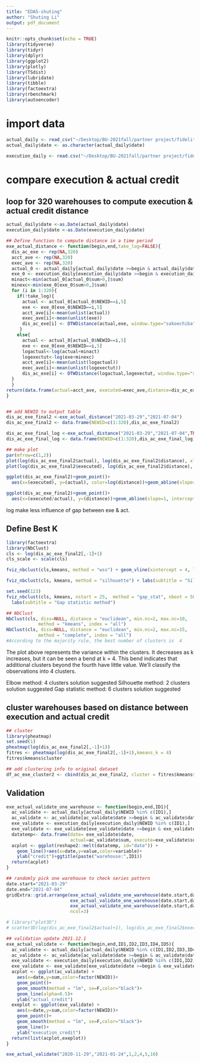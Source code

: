 ```yaml
---
title: "EDA5-shuting"
author: "Shuting Li"
output: pdf_document
---
```


```r
knitr::opts_chunk$set(echo = TRUE)
library(tidyverse)
library(tidyr)
library(dplyr)
library(ggplot2)
library(plotly)
library(TSdist)
library(lubridate)
library(tibble)
library(factoextra)
library(rbenchmark)
library(autoencoder)
```

# import data
```r
actual_daily <- read_csv("~/Desktop/BU-2021fall/partner project/fidelity-github/11.14备份/lst/data/actual_daily.csv")
actual_daily$date <- as.character(actual_daily$date)

execution_daily <- read.csv("~/Desktop/BU-2021fall/partner project/fidelity-github/11.14备份/lst/data/execution_daily.csv")
```

# compare execution & actual credit

## loop for 320 warehouses to compute execution & actual credit distance
```r
actual_daily$date <-as.Date(actual_daily$date)
execution_daily$date <-as.Date(execution_daily$date)

## Define function to compute distance in a time period
exe_actual_distance <- function(begin,end,take_log=FALSE){
  dis_ac_exe <- rep(NA,320)
  acct_ave <- rep(NA,320)
  exec_ave <- rep(NA,320)
  actual_0 <- actual_daily[actual_daily$date >=begin & actual_daily$date<= end,]
  exe_0 <- execution_daily[execution_daily$date >=begin & execution_daily$date<= end,] 
  minact<-min(actual_0[actual_0$sum>0,]$sum)
  minexc<-min(exe_0[exe_0$sum>0,]$sum)
  for (i in 1:320){
    if(!take_log){
      actual <- actual_0[actual_0$NEWID==i,5] 
      exe <- exe_0[exe_0$NEWID==i,5]
      acct_ave[i]<-mean(unlist(actual))
      exec_ave[i]<-mean(unlist(exe))
      dis_ac_exe[i] <- DTWDistance(actual,exe, window.type="sakoechiba",window.size=1)
     }
    else{
      actual <- actual_0[actual_0$NEWID==i,5] 
      exe <- exe_0[exe_0$NEWID==i,5]
      logactual<-log(actual+minact)
      logexectut<-log(exe+minexc)  
      acct_ave[i]<-mean(unlist(logactual))
      exec_ave[i]<-mean(unlist(logexectut))
      dis_ac_exe[i] <- DTWDistance(logactual,logexectut, window.type="sakoechiba", window.size=1)
  }
  }
return(data.frame(actual=acct_ave, executed=exec_ave,distance=dis_ac_exe))
}


## add NEWID to output table
dis_ac_exe_final2 <-exe_actual_distance("2021-03-29","2021-07-04")
dis_ac_exe_final2 <- data.frame(NEWID=c(1:320),dis_ac_exe_final2)

dis_ac_exe_final_log <-exe_actual_distance("2021-03-29","2021-07-04",TRUE)
dis_ac_exe_final_log <- data.frame(NEWID=c(1:320),dis_ac_exe_final_log)

## make plot
par(mfrow=c(1,2))
plot(log(dis_ac_exe_final2$actual), log(dis_ac_exe_final2$distance), xlab="log_actual", ylab="log_distance")
plot(log(dis_ac_exe_final2$executed), log(dis_ac_exe_final2$distance), xlab="log_execution", ylab="log_distance")

ggplot(dis_ac_exe_final2)+geom_point()+
  aes(x=(executed), y=(actual), color=log(distance))+geom_abline(slope=1, intercept=0)+geom_quantile()+scale_x_log10()+scale_y_log10()

ggplot(dis_ac_exe_final2)+geom_point()+
  aes(x=(executed/actual), y=(distance))+geom_abline(slope=1, intercept=0)+geom_quantile()+scale_x_log10()+scale_y_log10()

```
log make less influence of gap between exe & act.


## Define Best K

```r
library(factoextra)
library(NbClust)
cls <- log(dis_ac_exe_final2[,-1]+1)
cls_scale <- scale(cls)

fviz_nbclust(cls,kmeans, method = "wss") + geom_vline(xintercept = 4, linetype = 2)  + labs(subtitle = "Elbow method")

fviz_nbclust(cls, kmeans, method = "silhouette") + labs(subtitle = "Silhouette method")

set.seed(123)
fviz_nbclust(cls, kmeans, nstart = 25,  method = "gap_stat", nboot = 50)+
  labs(subtitle = "Gap statistic method")

## NbClust
NbClust(cls, diss=NULL, distance = "euclidean", min.nc=2, max.nc=10, 
            method = "kmeans", index = "all")
NbClust(cls, diss=NULL, distance = "euclidean", min.nc=2, max.nc=15, 
            method = "complete", index = "all")
#According to the majority rule, the best number of clusters is  4
```
The plot above represents the variance within the clusters. It decreases as k increases, but it can be seen a bend at k = 4. This bend indicates that additional clusters beyond the fourth have little value. We’ll classify the observations into 4 clusters.

Elbow method: 4 clusters solution suggested
Silhouette method: 2 clusters solution suggested
Gap statistic method: 6 clusters solution suggested


## cluster warehouses based on distance between execution and actual credit
```r
## cluster
library(pheatmap)
set.seed(1)
pheatmap(log(dis_ac_exe_final2[,-1]+1))
fitres <- pheatmap(log(dis_ac_exe_final2[,-1]+1),kmeans_k = 4)
fitres$kmeans$cluster 

## add clustering info to original dataset
df_ac_exe_cluster2 <- cbind(dis_ac_exe_final2, cluster = fitres$kmeans$cluster)

```


## Validation
```r
exe_actual_validate_one_warehouse <- function(begin,end,ID1){
  ac_validate <- actual_daily[actual_daily$NEWID %in% c(ID1),]
  ac_validate <- ac_validate[ac_validate$date >=begin & ac_validate$date<= end,]
  exe_validate <- execution_daily[execution_daily$NEWID %in% c(ID1),]
  exe_validate <- exe_validate[exe_validate$date >=begin & exe_validate$date<= end,]
  datatemp<- data.frame(date= exe_validate$date, 
                        actual=ac_validate$sum, execute=exe_validate$sum)
  acplot <- ggplot(reshape2::melt(datatemp, id="date")) + 
    geom_line()+aes(x=date,y=value,color=variable)+
    ylab("credit")+ggtitle(paste("warehouse:",ID1))
  return(acplot)
}

## randomly pick one warehouse to check series pattern
date.start="2021-03-29"
date.end="2021-07-04"
gridExtra::grid.arrange(exe_actual_validate_one_warehouse(date.start,date.end,288),
                        exe_actual_validate_one_warehouse(date.start,date.end,157),
                        exe_actual_validate_one_warehouse(date.start,date.end,273),
                        ncol=3)
```

```r
# library("plot3D")
# scatter3D(log(dis_ac_exe_final2$actual+1), log(dis_ac_exe_final2$executed+1), log(dis_ac_exe_final2$distance+1))
```

```r
## validation update 2021.12.1
exe_actual_validate <- function(begin,end,ID1,ID2,ID3,ID4,ID5){
  ac_validate <- actual_daily[actual_daily$NEWID %in% c(ID1,ID2,ID3,ID4,ID5),]
  ac_validate <- ac_validate[ac_validate$date >=begin & ac_validate$date<= end,]
  exe_validate <- execution_daily[execution_daily$NEWID %in% c(ID1,ID2,ID3,ID4,ID5),]
  exe_validate <- exe_validate[exe_validate$date >=begin & exe_validate$date<= end,]
  acplot <- ggplot(ac_validate) + 
    aes(x=date,y=sum,color=factor(NEWID))+
    geom_point()+
    geom_smooth(method = "lm", se=F,color="black")+
    geom_line(alpha=0.5)+
    ylab("actual_credit")
  exeplot <- ggplot(exe_validate) +
    aes(x=date,y=sum,color=factor(NEWID))+
    geom_point()+
    geom_smooth(method = "lm", se=F,color="black")+
    geom_line()+
    ylab("execution_credit")
  return(list(acplot,exeplot))
}

exe_actual_validate("2020-11-29","2021-01-24",1,2,4,5,10)

```


